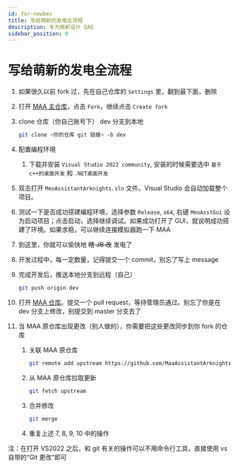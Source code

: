 ```yaml
---
id: for-newbes
title: 写给萌新的发电全流程
description: 专为萌新设计 QAQ
sidebar_position: 0
---
```


# 写给萌新的发电全流程

1. 如果很久以前 fork 过，先在自己仓库的 `Settings` 里，翻到最下面，删除
2. 打开 [MAA 主仓库](https://github.com/MaaAssistantArknights/MaaAssistantArknights)，点击 `Fork`，继续点击 `Create fork`
3. clone 仓库（你自己账号下） dev 分支到本地

   ```bash
   git clone <你的仓库 git 链接> -b dev
   ```

4. 配置编程环境

   1. 下载并安装 `Visual Studio 2022 community`, 安装的时候需要选中 `基于c++的桌面开发` 和 `.NET桌面开发`

5. 双击打开 `MeoAssistantArknights.sln` 文件。Visual Studio 会自动加载整个项目。
6. 测试一下是否成功搭建编程环境，选择参数 `Release`, `x64`, 右键 `MeoAsstGui` 设为启动项目；点击启动，选择继续调试。如果成功打开了 GUI，就说明成功搭建了环境。如果求稳，可以继续连接模拟器跑一下 MAA
7. 到这里，你就可以愉快地 ~~瞎 JB 改~~ 发电了
8. 开发过程中，每一定数量，记得提交一个 commit，别忘了写上 message
9. 完成开发后，推送本地分支到远程（自己）

   ```bash
   git push origin dev
   ```

10. 打开 [MAA 仓库](https://github.com/MaaAssistantArknights/MaaAssistantArknights)。提交一个 pull request，等待管理员通过。别忘了你是在 dev 分支上修改，别提交到 master 分支去了
11. 当 MAA 原仓库出现更改（别人做的），你需要把这些更改同步到你 fork 的仓库

    1. 关联 MAA 原仓库

       ```bash
       git remote add upstream https://github.com/MaaAssistantArknights/MaaAssistantArknights.git
       ```

    2. 从 MAA 原仓库拉取更新

       ```bash
       git fetch upstream
       ```

    3. 合并修改

       ```bash
       git merge
       ```

    4. 重复上述 7, 8, 9, 10 中的操作

注：在打开 VS2022 之后，和 git 有关的操作可以不用命令行工具，直接使用 vs 自带的“Git 更改”即可
